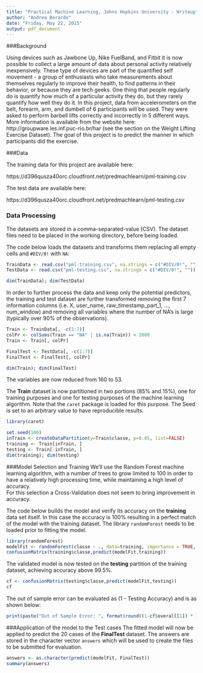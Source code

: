 ```yaml
---
title: "Practical Machine Learning, Johns Hopkins University - Writeup"
author: "Andrea Berardo"
date: "Friday, May 22, 2015"
output: pdf_document
---
```


###Background

Using devices such as Jawbone Up, Nike FuelBand, and Fitbit it is now possible to collect a large amount of data about personal activity relatively inexpensively. These type of devices are part of the quantified self movement - a group of enthusiasts who take measurements about themselves regularly to improve their health, to find patterns in their behavior, or because they are tech geeks. One thing that people regularly do is quantify how much of a particular activity they do, but they rarely quantify how well they do it. In this project, data from accelerometers on the belt, forearm, arm, and dumbell of 6 participants will be used. They were asked to perform barbell lifts correctly and incorrectly in 5 different ways. More information is available from the website here: http://groupware.les.inf.puc-rio.br/har (see the section on the Weight Lifting Exercise Dataset). 
The goal of this project is to predict the manner in which participants did the exercise.


###Data 

The training data for this project are available here: 

https://d396qusza40orc.cloudfront.net/predmachlearn/pml-training.csv

The test data are available here: 

https://d396qusza40orc.cloudfront.net/predmachlearn/pml-testing.csv

### Data Processing
The datasets are stored in a comma-separated-value (CSV). The dataset files need to be placed in the working directory, before being loaded.

The code below loads the datasets and transforms them replacing all empty cells and `#DIV/0!` with `NA`:

```r
TrainData <- read.csv("pml-training.csv", na.strings = c("#DIV/0!", ""))
TestData <- read.csv("pml-testing.csv", na.strings = c("#DIV/0!", ""))

dim(TrainData); dim(TestData)

```

In order to further process the data and keep only the potential predictors, the training and test dataset are further transformed removing the first 7 information columns (i.e. X, user_name, raw_timestamp_part_1, ..., num_window) and removing all variables where the number of NA's is large (typically over 90% of the observations).

```r
Train <- TrainData[, -c(1:7)]
colPr <- colSums(Train == "NA" | is.na(Train)) < 2000
Train <- Train[, colPr] 

FinalTest <- TestData[, -c(1:7)]
FinalTest <- FinalTest[, colPr] 

dim(Train); dim(FinalTest)

```

The variables are now reduced from 160 to 53.

The **Train** dataset is now partitioned in two portions (85% and 15%), one for training purposes and one for testing purposes of the machine learning algorithm.
Note that the `caret` package is loaded for this purpose.
The Seed is set to an arbitrary value to have reproducible results.

```r
library(caret)

set.seed(100)
inTrain <- createDataPartition(y=Train$classe, p=0.85, list=FALSE)
training <- Train[inTrain, ]
testing <- Train[-inTrain, ]
dim(training); dim(testing)

```

###Model Selection and Training
We'll use the Random Forest machine learning algorithm, with a number of trees to grow limited to 100 in order to have a relatively high processing time, while maintaining a high level of accuracy.  
For this selection a Cross-Validation does not seem to bring improvement in accuracy.

The code below builds the model and verify its accuracy on the **training** data set itself. In this case the accuracy is 100% resulting in a perfect match of the model with the training dataset.
The library `randomForest` needs to be loaded prior to fitting the model.

```r
library(randomForest)
modelFit <- randomForest(classe ~ ., data=training, importance = TRUE, ntree=100)
confusionMatrix(training$classe,predict(modelFit,training))

```

The validated model is now tested on the **testing** partition of the training dataset, achieving accuracy above 99.5%.

```r
cf <- confusionMatrix(testing$classe,predict(modelFit,testing))
cf
```

The out of sample error can be evaluated as (1 - Testing Accuracy) and is as shown below:

```r
print(paste("Out of Sample Error: ", format(round((1-cf$overall[1]) * 100, 2), nsmall = 2), "%"))
```

###Application of the model to the Test cases
The fitted model will now be applied to predict the 20 cases of the **FinalTest** dataset.
The answers are stored in the character vector `answers` which will be used to create the files to be submitted for evaluation.

```r
answers <- as.character(predict(modelFit, FinalTest))
summary(answers)
```

  
